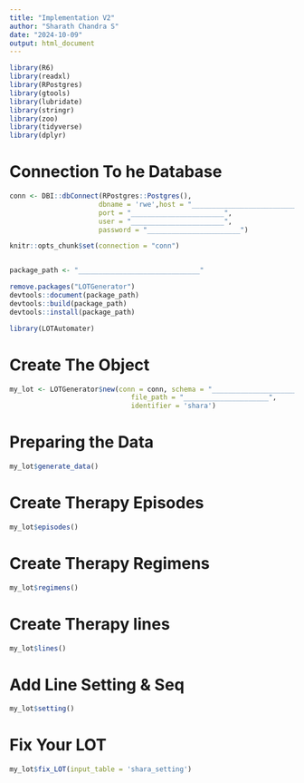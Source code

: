 ```yaml
---
title: "Implementation V2"
author: "Sharath Chandra S"
date: "2024-10-09"
output: html_document
---
```


```r
library(R6)
library(readxl)
library(RPostgres)
library(gtools)
library(lubridate)
library(stringr)
library(zoo)
library(tidyverse)
library(dplyr)
```

# Connection To he Database
```r
conn <- DBI::dbConnect(RPostgres::Postgres(),
                      dbname = 'rwe',host = "_____________________________________________",
                      port = "_______________________",
                      user = "_______________________",
                      password = "_______________________")

knitr::opts_chunk$set(connection = "conn")


package_path <- "______________________________"

remove.packages("LOTGenerator")  
devtools::document(package_path)
devtools::build(package_path)
devtools::install(package_path)
```

```r
library(LOTAutomater) 
```

# Create The Object
```r
my_lot <- LOTGenerator$new(conn = conn, schema = "______________________", 
                              file_path = "_____________________",
                              identifier = 'shara')
```

# Preparing the Data
```r
my_lot$generate_data()
```
# Create Therapy Episodes
```r
my_lot$episodes()
```
# Create Therapy Regimens
```r
my_lot$regimens()
```
# Create Therapy lines
```r
my_lot$lines()
```

# Add Line Setting & Seq
```r
my_lot$setting()
```

# Fix Your LOT
```r
my_lot$fix_LOT(input_table = 'shara_setting')
```

